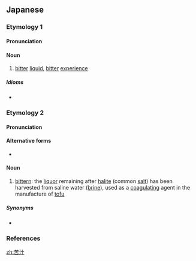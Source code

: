 ==Japanese==
{{wikipedia|lang=ja}}

===Etymology 1===
{{ja-kanjitab|く|じゅう|yomi=o|acc_ref=DJR}}

====Pronunciation====
{{ja-pron|yomi=o|くじゅう|acc=0|acc_ref=DJR}}

====Noun====
{{ja-noun|くじゅう|hhira=くじふ}}

# [[bitter]] [[liquid]], [[bitter]] [[experience]]

=====Idioms=====
{{der-top|Idioms}}
* {{ja-r|苦汁を嘗める|くじゅう を なめる|gloss=have a [[bitter]] [[experience]]}}
{{der-bottom}}

===Etymology 2===
{{ja-kanjitab|yomi=irr|sort=にがり}}

====Pronunciation====
{{ja-pron|yomi=irr|にがり|acc=0|acc_ref=DJR|acc2=3|acc2_ref=DJR}}

====Alternative forms====
* {{l|ja|滷汁}}

====Noun====
{{ja-noun|にがり}}

# [[bittern]]: the [[liquor]] remaining after [[halite]] (common [[salt]]) has been harvested from saline water ([[brine]]), used as a [[coagulating]] agent in the manufacture of [[tofu]]

=====Synonyms=====
* {{ja-r|苦塩|にがしお}}

===References===
<references/>

[[zh:苦汁]]